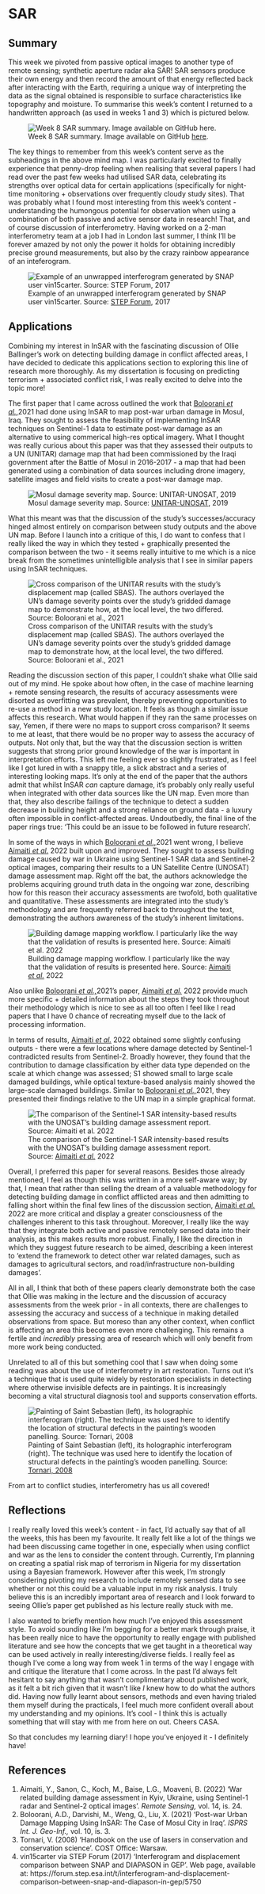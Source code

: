 # SAR

## Summary

This week we pivoted from passive optical images to another type of remote sensing; synthetic aperture radar aka SAR! SAR sensors produce their own energy and then record the amount of that energy reflected back after interacting with the Earth, requiring a unique way of interpreting the data as the signal obtained is responsible to surface characteristics like topography and moisture. To summarise this week's content I returned to a handwritten approach (as used in weeks 1 and 3) which is pictured below.

![Week 8 SAR summary. Image available on GitHub [here](https://github.com/DKPW9/Learning-Diary/blob/main/week8_summary.jpg).](week8_summary.jpg)

The key things to remember from this week's content serve as the subheadings in the above mind map. I was particularly excited to finally experience that penny-drop feeling when realising that several papers I had read over the past few weeks had utilised SAR data, celebrating its strengths over optical data for certain applications (specifically for night-time monitoring + observations over frequently cloudy study sites). That was probably what I found most interesting from this week's content - understanding the humongous potential for observation when using a combination of both passive and active sensor data in research! That, and of course discussion of interferometry. Having worked on a 2-man interferometry team at a job I had in London last summer, I think I'll be forever amazed by not only the power it holds for obtaining incredibly precise ground measurements, but also by the crazy rainbow appearance of an inteferogram.

![Example of an unwrapped interferogram generated by SNAP user vin15carter. Source: [STEP Forum](https://forum.step.esa.int/t/interferogram-and-displacement-comparison-between-snap-and-diapason-in-gep/5750), 2017](inteferogram.jpg)

## Applications

Combining my interest in InSAR with the fascinating discussion of Ollie Ballinger's work on detecting building damage in conflict affected areas, I have decided to dedicate this applications section to exploring this line of research more thoroughly. As my dissertation is focusing on predicting terrorism + associated conflict risk, I was really excited to delve into the topic more!

The first paper that I came across outlined the work that [Boloorani *et al.,*](https://www.mdpi.com/2220-9964/10/3/140)2021 had done using InSAR to map post-war urban damage in Mosul, Iraq. They sought to assess the feasibility of implementing InSAR techniques on Sentinel-1 data to estimate post-war damage as an alternative to using commerical high-res optical imagery. What I thought was really curious about this paper was that they assessed their outputs to a UN (UNITAR) damage map that had been commissioned by the Iraqi government after the Battle of Mosul in 2016-2017 - a map that had been generated using a combination of data sources including drone imagery, satellite images and field visits to create a post-war damage map.

![Mosul damage severity map. Source: [UNITAR-UNOSAT](https://unosat.docs.cern.ch/unosat-maps/IQ/CE20140613IRQ/UNOSAT_A3_Mosul_damage_assessment_4August2017_Landscape2_o.pdf), 2019](UNmap.png)

What this meant was that the discussion of the study's successes/accuracy hinged almost entirely on comparison between study outputs and the above UN map. Before I launch into a critique of this, I do want to confess that I really liked the way in which they tested + graphically presented the comparison between the two - it seems really intuitive to me which is a nice break from the sometimes unintelligible analysis that I see in similar papers using InSAR techniques.

![Cross comparison of the UNITAR results with the study's displacement map (called SBAS). The authors overlayed the UN's damage severity points over the study's gridded damage map to demonstrate how, at the local level, the two differed. Source: Boloorani et al., 2021](resultsUN.png)

Reading the discussion section of this paper, I couldn't shake what Ollie said out of my mind. He spoke about how often, in the case of machine learning + remote sensing research, the results of accuracy assessments were disorted as overfitting was prevalent, thereby preventing opportunities to re-use a method in a new study location. It feels as though a similar issue affects this research. What would happen if they ran the same processes on say, Yemen, if there were no maps to support cross comparison? It seems to me at least, that there would be no proper way to assess the accuracy of outputs. Not only that, but the way that the discussion section is written suggests that strong prior ground knowledge of the war is important in interpretation efforts. This left me feeling ever so slightly frustrated, as I feel like I got lured in with a snappy title, a slick abstract and a series of interesting looking maps. It's only at the end of the paper that the authors admit that whilst InSAR *can* capture damage, it's probably only really useful when integrated with other data sources like the UN map. Even more than that, they also describe failings of the technique to detect a sudden decrease in building height and a strong reliance on ground data - a luxury often impossible in conflict-affected areas. Undoutbedly, the final line of the paper rings true: 'This could be an issue to be followed in future research'.

In some of the ways in which [Boloorani *et al.,*](https://www.mdpi.com/2220-9964/10/3/140)2021 went wrong, I believe [Aimaiti *et al.*](https://www.mdpi.com/2072-4292/14/24/6239) 2022 built upon and improved. They sought to assess building damage caused by war in Ukraine using Sentinel-1 SAR data and Sentinel-2 optical images, comparing their results to a UN Satellite Centre (UNOSAT) damage assessment map. Right off the bat, the authors acknowledge the problems acquiring ground truth data in the ongoing war zone, describing how for this reason their accuracy assessments are twofold, both qualitative and quantitative. These assessments are integrated into the study's methodology and are frequently referred back to throughout the text, demonstrating the authors awareness of the study's inherent limitations.

![Building damage mapping workflow. I particularly like the way that the validation of results is presented here. Source: [Aimaiti *et al.*](https://www.mdpi.com/2072-4292/14/24/6239) 2022](workflowUkraine.png)

Also unlike [Boloorani *et al.,*](https://www.mdpi.com/2220-9964/10/3/140)2021's paper, [Aimaiti *et al.*](https://www.mdpi.com/2072-4292/14/24/6239) 2022 provide much more specific + detailed information about the steps they took throughout their methodology which is nice to see as all too often I feel like I read papers that I have 0 chance of recreating myself due to the lack of processing information.

In terms of results, [Aimaiti *et al.*](https://www.mdpi.com/2072-4292/14/24/6239) 2022 obtained some slightly confusing outputs - there were a few locations where damage detected by Sentinel-1 contradicted results from Sentinel-2. Broadly however, they found that the contribution to damage classification by either data type depended on the scale at which change was assessed; S1 showed small to large scale damaged buildings, while optical texture-based analysis mainly showed the large-scale damaged buildings. Similar to [Boloorani *et al.,*](https://www.mdpi.com/2220-9964/10/3/140)2021, they presented their findings relative to the UN map in a simple graphical format.

![The comparison of the Sentinel-1 SAR intensity-based results with the UNOSAT's building damage assessment report. Source: [Aimaiti *et al.*](https://www.mdpi.com/2072-4292/14/24/6239) 2022](resultsUkraine.webp)

Overall, I preferred this paper for several reasons. Besides those already mentioned, I feel as though this was written in a more self-aware way; by that, I mean that rather than selling the dream of a valuable methodology for detecting building damage in conflict afflicted areas and then admitting to falling short within the final few lines of the discussion section, [Aimaiti *et al.*](https://www.mdpi.com/2072-4292/14/24/6239) 2022 are more critical and display a greater consciousness of the challenges inherent to this task throughout. Moreover, I really like the way that they integrate both active and passive remotely sensed data into their analysis, as this makes results more robust. Finally, I like the direction in which they suggest future research to be aimed, describing a keen interest to 'extend the framework to detect other war related damages, such as damages to agricultural sectors, and road/infrastructure non-building damages'.

All in all, I think that both of these papers clearly demonstrate both the case that Ollie was making in the lecture and the discussion of accuracy assessments from the week prior - in all contexts, there are challenges to assessing the accuracy and success of a technique in making detailed observations from space. But moreso than any other context, when conflict is affecting an area this becomes even more challenging. This remains a fertile and *incredibly* pressing area of research which will only benefit from more work being conducted.

Unrelated to all of this but something cool that I saw when doing some reading was about the use of interferometry in art restoration. Turns out it's a technique that is used quite widely by restoration specialists in detecting where otherwise invisible defects are in paintings. It is increasingly becoming a vital structural diagnosis tool and supports conservation efforts.

![Painting of Saint Sebastian (left), its holographic interferogram (right). The technique was used here to identify the location of structural defects in the painting's wooden panelling. Source: [Tornari, 2008](http://www.science4heritage.org/COSTG7/booklet/chapters/holo.htm)](art.jpg)

From art to conflict studies, interferometry has us all covered!

## Reflections

I really really loved this week's content - in fact, I'd actually say that of all the weeks, this has been my favourite. It really felt like a lot of the things we had been discussing came together in one, especially when using conflict and war as the lens to consider the content through. Currently, I'm planning on creating a spatial risk map of terrorism in Nigeria for my dissertation using a Bayesian framework. However after this week, I'm strongly considering pivoting my research to include remotely sensed data to see whether or not this could be a valuable input in my risk analysis. I truly believe this is an incredibly important area of research and I look forward to seeing Ollie's paper get published as his lecture really stuck with me.

I also wanted to briefly mention how much I've enjoyed this assessment style. To avoid sounding like I'm begging for a better mark through praise, it has been really nice to have the opportunity to really engage with published literature and see how the concepts that we get taught in a theoretical way can be used actively in really interesting/diverse fields. I really feel as though I've come a long way from week 1 in terms of the way I engage with and critique the literature that I come across. In the past I'd always felt hesitant to say anything that wasn't complimentary about published work, as it felt a bit rich given that it wasn't like *I* knew how to do what the authors did. Having now fully learnt about sensors, methods and even having trialed them myself during the practicals, I feel much more confident overall about my understanding and my opinions. It's cool - I think this is actually something that will stay with me from here on out. Cheers CASA.

So that concludes my learning diary! I hope you've enjoyed it - I definitely have!

## References

1.  Aimaiti, Y., Sanon, C., Koch, M., Baise, L.G., Moaveni, B. (2022) 'War related building damage assessment in Kyiv, Ukraine, using Sentinel-1 radar and Sentinel-2 optical images'. *Remote Sensing,* vol. 14, is. 24.
2.  Boloorani, A.D., Darvishi, M., Weng, Q., Liu, X. (2021) 'Post-war Urban Damage Mapping Using InSAR: The Case of Mosul City in Iraq'. *ISPRS Int. J. Geo-Inf.,* vol. 10, is. 3.
3.  Tornari, V. (2008) 'Handbook on the use of lasers in conservation and conservation science'. COST Office: Warsaw.
4.  vin15carter via STEP Forum (2017) 'Interferogram and displacement comparison between SNAP and DIAPASON in GEP'. Web page, available at: https://forum.step.esa.int/t/interferogram-and-displacement-comparison-between-snap-and-diapason-in-gep/5750
